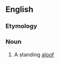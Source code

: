 ==English==

===Etymology===
{{suffix|en|absist|ence}}

===Noun===
{{en-noun}}

# {{lb|en|obsolete}} A standing [[aloof]]